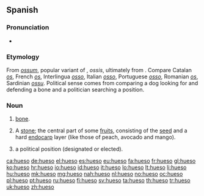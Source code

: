 ==Spanish==
{{wikipedia|lang=es}}
===Pronunciation===
* {{IPA|/ˈwe.so/|[ˈwe̞.so̞]|[ˈgwe̞.so̞]|[ˈɣwe̞.so̞]|lang=es}}

===Etymology===
From {{etyl|la|es}} ''[[ossum]]'', popular variant of {{term|os|lang=la}}, ''ossis'', ultimately from {{etyl|ine-pro|es}} {{recons|h₃ost-||bone|lang=ine-pro}}. Compare Catalan ''[[os]]'', French ''[[os]]'', Interlingua ''[[osso]]'', Italian ''[[osso]]'', Portuguese ''[[osso]]'', Romanian ''[[os]]'', Sardinian ''[[ossu]]''.
Political sense comes from comparing a dog looking for and defending a bone and a politician searching a position.

===Noun===
{{es-noun|m}}

# {{anatomy|lang=es}} [[bone]].
# {{botany|lang=es}} A [[stone]]; the central part of some [[fruit]]s, consisting of the [[seed]] and a hard [[endocarp]] layer (like those of peach, avocado and mango).
# {{politics|Mexico|slang|lang=es}} a political position (designated or elected).

<!--[[Category:es:Anatomy]]-->

[[ca:hueso]]
[[de:hueso]]
[[el:hueso]]
[[es:hueso]]
[[eu:hueso]]
[[fa:hueso]]
[[fr:hueso]]
[[gl:hueso]]
[[ko:hueso]]
[[hr:hueso]]
[[io:hueso]]
[[id:hueso]]
[[it:hueso]]
[[lo:hueso]]
[[lt:hueso]]
[[li:hueso]]
[[hu:hueso]]
[[mk:hueso]]
[[mg:hueso]]
[[nah:hueso]]
[[nl:hueso]]
[[no:hueso]]
[[oc:hueso]]
[[pl:hueso]]
[[pt:hueso]]
[[ru:hueso]]
[[fi:hueso]]
[[sv:hueso]]
[[ta:hueso]]
[[th:hueso]]
[[tr:hueso]]
[[uk:hueso]]
[[zh:hueso]]